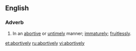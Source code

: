 ==English==

===Adverb===
{{en-adv}}

#In an [[abortive]] or [[untimely]] manner; [[immaturely]]; [[fruitlessly]].

[[et:abortively]]
[[ru:abortively]]
[[vi:abortively]]